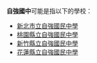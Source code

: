 '''自強國中'''可能是指以下的學校： 
*[[新北市立自強國民中學|新北市立自強國民中學]]
*[[桃園縣立自強國民中學|桃園縣立自強國民中學]] 
*[[新竹縣立自強國民中學|新竹縣立自強國民中學]] 
*[[花蓮縣立自強國民中學|花蓮縣立自強國民中學]]
{{消歧義|cat=四字消歧義}}